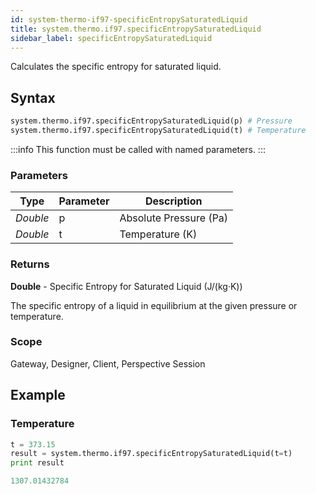 ```yaml
---
id: system-thermo-if97-specificEntropySaturatedLiquid
title: system.thermo.if97.specificEntropySaturatedLiquid
sidebar_label: specificEntropySaturatedLiquid
---
```


Calculates the specific entropy for saturated liquid.

## Syntax

```python
system.thermo.if97.specificEntropySaturatedLiquid(p) # Pressure
system.thermo.if97.specificEntropySaturatedLiquid(t) # Temperature
```

:::info
This function must be called with named parameters.
:::

### Parameters

<APITable>

| Type     | Parameter | Description                     |
| -------- | --------- | ------------------------------- |
| _Double_ | p         | Absolute Pressure (Pa)          |
| _Double_ | t         | Temperature (K)                |

</APITable>

### Returns
__Double__ - Specific Entropy for Saturated Liquid (J/(kg·K))

The specific entropy of a liquid in equilibrium at the given pressure or temperature.

### Scope
Gateway, Designer, Client, Perspective Session

## Example

### Temperature
```python
t = 373.15
result = system.thermo.if97.specificEntropySaturatedLiquid(t=t)
print result
```

```python title="Result"
1307.01432784
```